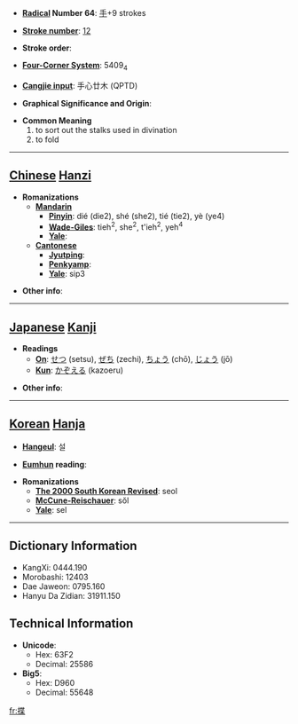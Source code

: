 * '''[[Wiktionary:Chinese radical index| Radical]] Number 64''': [[Wiktionary:Chinese radical index 手|手]]+9 strokes

* '''[[Wiktionary:Chinese total strokes index|Stroke number]]''': [[Wiktionary:Chinese total strokes index 12|12]]

* '''Stroke order''': 

* '''[[Wiktionary:Chinese four corner index|Four-Corner System]]''': 5409<sub>4</sub>

* '''[[Wiktionary:Chinese Cangjie index|Cangjie input]]''': 手心廿木 (QPTD)

* '''Graphical Significance and Origin''': 

* '''Common Meaning'''
*#to sort out the stalks used in divination
*# to fold


----

== [[Chinese]] [[Hanzi]] ==

* '''Romanizations'''
** '''[[Mandarin]]'''
*** '''[[Pinyin]]''': dié (die2), shé (she2), tié (tie2), yè (ye4)
*** '''[[Wade-Giles]]''': tieh<sup>2</sup>, she<sup>2</sup>, t'ieh<sup>2</sup>, yeh<sup>4</sup>
*** '''[[Yale]]''': 
** '''[[Cantonese]]'''
*** '''[[Jyutping]]''':
*** '''[[Penkyamp]]''': 
*** '''[[Yale]]''': sip3

* '''Other info''': 

----

== [[Japanese]] [[Kanji]] ==

* '''Readings'''
** '''[[On]]''': [[せつ]] (setsu), [[ぜち]] (zechi), [[ちょう]] (chō), [[じょう]] (jō)
** '''[[Kun]]''': [[かぞえる]] (kazoeru)

* '''Other info''':  

----

== [[Korean]] [[Hanja]] ==

* '''[[Hangeul]]''': 설

* '''[[Eumhun]] reading''': 

* '''Romanizations'''
** '''[[The 2000 South Korean Revised Romanization|The 2000 South Korean Revised]]''': seol
** '''[[McCune-Reischauer]]''': sŏl
** '''[[Yale]]''': sel

----

== Dictionary Information ==

* KangXi: 0444.190
* Morobashi: 12403
* Dae Jaweon: 0795.160
* Hanyu Da Zidian: 31911.150

== Technical Information ==

* '''Unicode''':
** Hex: 63F2
** Decimal: 25586
* '''Big5''':
** Hex: D960
** Decimal: 55648

[[fr:揲]]